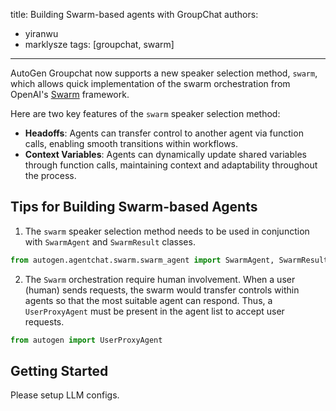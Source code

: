 title: Building Swarm-based agents with GroupChat
authors:
  - yiranwu
  - marklysze
tags: [groupchat, swarm]
---

AutoGen Groupchat now supports a new speaker selection method, `swarm`, which allows quick implementation of the swarm orchestration from OpenAI's [Swarm](https://github.com/openai/swarm) framework.

Here are two key features of the `swarm` speaker selection method:
- **Headoffs**: Agents can transfer control to another agent via function calls, enabling smooth transitions within workflows.
- **Context Variables**: Agents can dynamically update shared variables through function calls, maintaining context and adaptability throughout the process.


## Tips for Building Swarm-based Agents

1. The `swarm` speaker selection method needs to be used in conjunction with `SwarmAgent` and `SwarmResult` classes.

```python
from autogen.agentchat.swarm.swarm_agent import SwarmAgent, SwarmResult
```

2. The `Swarm` orchestration require human involvement. When a user (human) sends requests, the swarm would transfer controls within agents so that the most suitable agent can respond.
Thus, a `UserProxyAgent` must be present in the agent list to accept user requests.

```python
from autogen import UserProxyAgent
```

## Getting Started

Please setup LLM configs.

